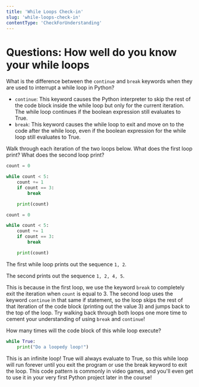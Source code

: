 ```yaml
---
title: 'While Loops Check-in'
slug: 'while-loops-check-in'
contentType: 'CheckForUnderstanding'
---
```


# Questions: How well do you know your while loops

<FlashCard>
<Prompt>

What is the difference between the `continue` and `break` keywords when they are used to interrupt a while loop in Python?

</Prompt>
<Answer>

* `continue`: This keyword causes the Python interpreter to skip the rest of the code block inside the while loop but only for the current iteration. The while loop continues if the boolean expression still evaluates to True.
* `break`: This keyword causes the while loop to exit and move on to the code after the while loop, even if the boolean expression for the while loop still evaluates to True.

</Answer>
</FlashCard>

<FlashCard>
<Prompt>

Walk through each iteration of the two loops below. What does the first loop print? What does the second loop print?

```python
count = 0

while count < 5:
	count += 1
	if count == 3:
		break

	print(count)
```

```python
count = 0

while count < 5:
	count += 1
	if count == 3:
		break

	print(count)
```

</Prompt>
<Answer>

The first while loop prints out the sequence `1, 2`.  

The second prints out the sequence `1, 2, 4, 5`.  

This is because in the first loop, we use the keyword `break` to completely exit the iteration when `count` is equal to 3. The second loop uses the keyword `continue` in that same if statement, so the loop skips the rest of that iteration of the code block (printing out the value 3) and jumps back to the top of the loop. Try walking back through both loops one more time to cement your understanding of using `break` and `continue`!

</Answer>
</FlashCard>

<FlashCard>
<Prompt>

How many times will the code block of this while loop execute?

```python
while True:
	print("Do a loopedy loop!")
```

</Prompt>
<Answer>

This is an infinite loop! True will always evaluate to True, so this while loop will run forever until you exit the program or use the break keyword to exit the loop. This code pattern is commonly in video games, and you'll even get to use it in your very first Python project later in the course!

</Answer>
</FlashCard>